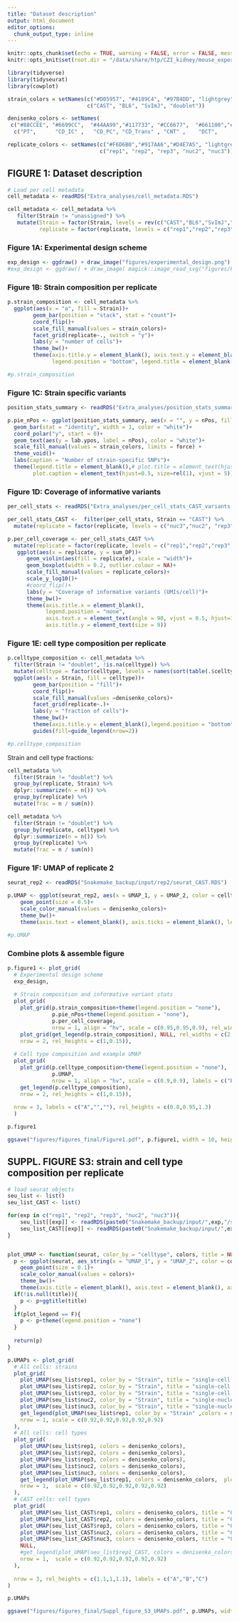 ```yaml
---
title: "Dataset description"
output: html_document
editor_options: 
  chunk_output_type: inline
---
```


```r
knitr::opts_chunk$set(echo = TRUE, warning = FALSE, error = FALSE, message = FALSE)
knitr::opts_knit$set(root.dir = "/data/share/htp/CZI_kidney/mouse_experiments/backgroundRNA")

library(tidyverse)
library(tidyseurat)
library(cowplot)
```


```r
strain_colors = setNames(c("#D05957", "#4189C4", "#97B4DD", "lightgrey"),
                         c("CAST", "BL6", "SvImJ", "doublet"))

denisenko_colors <- setNames(
 c("#88CCEE", "#6699CC",  "#44AA99","#117733", "#CC6677",  "#661100","#DDCC77", "#882255", "#AA4499", "#332288", "#999933", "#888888","lightgrey"),
  c("PT",      "CD_IC" ,   "CD_PC", "CD_Trans" , "CNT" ,    "DCT",     "Endo",    "Fib",     "aLOH",   "dLOH",     "MC" ,    "Podo",   "Immune"))

replicate_colors <- setNames(c("#F6D6B0","#917AA6","#D4E7A5", "lightgrey", "darkgrey"), 
                             c("rep1", "rep2", "rep3", "nuc2", "nuc3"))
```

## FIGURE 1: Dataset description

```r
# Load per cell metadata 
cell_metadata <- readRDS("Extra_analyses/cell_metadata.RDS")

cell_metadata <- cell_metadata %>% 
   filter(Strain != "unassigned") %>% 
   mutate(Strain = factor(Strain, levels = rev(c("CAST","BL6","SvImJ","doublet"))),
          replicate = factor(replicate, levels = c("rep1","rep2","rep3","nuc2","nuc3")))
```

### Figure 1A: Experimental design scheme

```r
exp_design <- ggdraw() + draw_image("figures/experimental_design.png")
#exp_design <- ggdraw() + draw_image( magick::image_read_svg("figures/Figure1A_schematic_overview.svg"))
```

### Figure 1B: Strain composition per replicate

```r
p.strain_composition <- cell_metadata %>% 
  ggplot(aes(x = "a", fill = Strain))+
        geom_bar(position = "stack", stat = "count")+
        coord_flip()+
        scale_fill_manual(values = strain_colors)+
        facet_grid(replicate~., switch = "y")+
        labs(y = "number of cells")+
        theme_bw()+
        theme(axis.title.y = element_blank(), axis.text.y = element_blank(), legend.text.align = 0, axis.ticks.y = element_blank(),
              legend.position = "bottom", legend.title = element_blank())

#p.strain_composition
```

### Figure 1C: Strain specific variants

```r
position_stats_summary <- readRDS("Extra_analyses/position_stats_summary.RDS")

p.pie_nPos <- ggplot(position_stats_summary, aes(x = "", y = nPos, fill = strain_specific))+
  geom_bar(stat = "identity", width = 1, color = "white")+
  coord_polar("y", start = 0)+
  geom_text(aes(y = lab.ypos, label = nPos), color = "white")+
  scale_fill_manual(values = strain_colors, limits = force) +
  theme_void()+
  labs(caption = "Number of strain-specific SNPs")+
  theme(legend.title = element_blank(),# plot.title = element_text(hjust = 0.5),
        plot.caption = element_text(hjust=0.5, size=rel(1), vjust = 5))
```


### Figure 1D: Coverage of informative variants

```r
per_cell_stats <- readRDS("Extra_analyses/per_cell_stats_CAST_variants.RDS")

per_cell_stats_CAST <-  filter(per_cell_stats, Strain == "CAST") %>% 
  mutate(replicate = factor(replicate, levels = c("nuc3","nuc2", "rep3", "rep2", "rep1")))

p.per_cell_coverage <- per_cell_stats_CAST %>% 
  mutate(replicate = factor(replicate, levels = c("rep1","rep2","rep3", "nuc2","nuc3"))) %>% 
   ggplot(aes(x = replicate, y = sum_DP))+
      geom_violin(aes(fill = replicate), scale = "width")+
      geom_boxplot(width = 0.2, outlier.colour = NA)+
      scale_fill_manual(values = replicate_colors)+
      scale_y_log10()+
      #coord_flip()+
      labs(y = "Coverage of informative variants (UMIs/cell)")+
      theme_bw()+
      theme(axis.title.x = element_blank(),
            legend.position = "none",
            axis.text.x = element_text(angle = 90, vjust = 0.5, hjust=1),
            axis.title.y = element_text(size = 9))
```


### Figure 1E: cell type composition per replicate

```r
p.celltype_composition <- cell_metadata %>% 
  filter(Strain != "doublet", !is.na(celltype)) %>% 
  mutate(celltype = factor(celltype, levels = names(sort(table(.$celltype))))) %>% 
  ggplot(aes(x = Strain, fill = celltype))+
        geom_bar(position = "fill")+
        coord_flip()+
        scale_fill_manual(values =denisenko_colors)+
        facet_grid(replicate~.)+
        labs(y = "fraction of cells")+
        theme_bw()+
        theme(axis.title.y = element_blank(),legend.position = "bottom", legend.title = element_blank(),strip.text.y.right = element_text(angle = 90))+
        guides(fill=guide_legend(nrow=2))

#p.celltype_composition
```


Strain and cell type fractions:
```r
cell_metadata %>% 
  filter(Strain != "doublet") %>% 
  group_by(replicate, Strain) %>% 
  dplyr::summarize(n = n()) %>% 
  group_by(replicate) %>% 
  mutate(frac = n / sum(n))

cell_metadata %>% 
  filter(Strain != "doublet") %>% 
  group_by(replicate, celltype) %>% 
  dplyr::summarize(n = n()) %>% 
  group_by(replicate) %>% 
  mutate(frac = n / sum(n))
```


### Figure 1F: UMAP of replicate 2

```r
seurat_rep2 <- readRDS("Snakemake_backup/input/rep2/seurat_CAST.RDS")

p.UMAP <- ggplot(seurat_rep2, aes(x = UMAP_1, y = UMAP_2, color = celltype))+
    geom_point(size = 0.5)+
    scale_color_manual(values = denisenko_colors)+
    theme_bw()+
    theme(axis.text = element_blank(), axis.ticks = element_blank(), legend.position = "none")

#p.UMAP
```

### Combine plots & assemble figure

```r
p.figure1 <- plot_grid(
  # Experimental design scheme
  exp_design, 
  
  # Strain composition and informative variant stats
  plot_grid(
    plot_grid(p.strain_composition+theme(legend.position = "none"), 
              p.pie_nPos+theme(legend.position = "none"), 
              p.per_cell_coverage,
              nrow = 1, align = "hv", scale = c(0.95,0.95,0.9), rel_widths = c(0.8,1,0.8), labels = c("B","C","D")), 
    plot_grid(get_legend(p.strain_composition), NULL, rel_widths = c(2,0.74)),
    nrow = 2, rel_heights = c(1,0.15)),
  
  # Cell type composition and example UMAP
  plot_grid(
    plot_grid(p.celltype_composition+theme(legend.position = "none"), 
              p.UMAP, 
              nrow = 1, align = "hv", scale = c(0.9,0.9), labels = c("E", "F")), 
    get_legend(p.celltype_composition),
    nrow = 2, rel_heights = c(1,0.15)),
  
  nrow = 3, labels = c("A","",""), rel_heights = c(0.8,0.95,1.3)
  )

p.figure1

ggsave("figures/figures_final/Figure1.pdf", p.figure1, width = 10, height = 10)
```



## SUPPL. FIGURE S3: strain and cell type composition per replicate

```r
# load seurat objects
seu_list <- list()
seu_list_CAST <- list()

for(exp in c("rep1", "rep2", "rep3", "nuc2", "nuc3")){
    seu_list[[exp]] <- readRDS(paste0("Snakemake_backup/input/",exp,"/seurat.RDS"))
    seu_list_CAST[[exp]] <- readRDS(paste0("Snakemake_backup/input/",exp,"/seurat_CAST.RDS"))
}


plot_UMAP <- function(seurat, color_by = "celltype", colors, title = NULL, plot_legend = F){
  p <- ggplot(seurat, aes_string(x = "UMAP_1", y = "UMAP_2", color = color_by))+
    geom_point(size = 0.1)+
    scale_color_manual(values = colors)+
    theme_bw()+
    theme(axis.title = element_blank(), axis.text = element_blank(), axis.ticks = element_blank())
  if(!is.null(title)){
    p <- p+ggtitle(title)
  }
  if(plot_legend == F){
    p <- p+theme(legend.position = "none")
  }
  
  return(p)
}

p.UMAPs <- plot_grid(
  # All cells: strains
  plot_grid(
    plot_UMAP(seu_list$rep1, color_by = "Strain", title = "single-cell - rep1",colors = strain_colors)+theme(title = element_text(size = 12)),
    plot_UMAP(seu_list$rep2, color_by = "Strain", title = "single-cell - rep2",colors = strain_colors)+theme(title = element_text(size = 12)),
    plot_UMAP(seu_list$rep3, color_by = "Strain", title = "single-cell - rep3",colors = strain_colors)+theme(title = element_text(size = 12)),
    plot_UMAP(seu_list$nuc2, color_by = "Strain", title = "single-nucleus - nuc2",colors = strain_colors)+theme(title = element_text(size = 12)),
    plot_UMAP(seu_list$nuc3, color_by = "Strain", title = "single-nucleus - nuc3",colors = strain_colors)+theme(title = element_text(size = 12)),
    get_legend(plot_UMAP(seu_list$rep1, color_by = "Strain" ,colors = strain_colors, plot_legend = T)+guides(colour = guide_legend(override.aes = list(size=5)))+theme(legend.position = c(0.2,0.5))),
    nrow = 1, scale = c(0.92,0.92,0.92,0.92,0.92)
  ),
  # All cells: cell types
  plot_grid(
    plot_UMAP(seu_list$rep1, colors = denisenko_colors),
    plot_UMAP(seu_list$rep2, colors = denisenko_colors),
    plot_UMAP(seu_list$rep3, colors = denisenko_colors),
    plot_UMAP(seu_list$nuc2, colors = denisenko_colors), 
    plot_UMAP(seu_list$nuc3, colors = denisenko_colors), 
    get_legend(plot_UMAP(seu_list$rep1, colors = denisenko_colors,  plot_legend = T)+guides(colour = guide_legend(override.aes = list(size=5)))+theme(legend.position = c(0.25,0))),
    nrow = 1,  scale = c(0.92,0.92,0.92,0.92,0.92)
  ),
  # CAST cells: cell types
  plot_grid(
    plot_UMAP(seu_list_CAST$rep1, colors = denisenko_colors, title = "CAST cells only")+theme(title = element_text(size = 10)),
    plot_UMAP(seu_list_CAST$rep2, colors = denisenko_colors, title = "CAST cells only")+theme(title = element_text(size = 10)),
    plot_UMAP(seu_list_CAST$rep3, colors = denisenko_colors, title = "CAST cells only")+theme(title = element_text(size = 10)),
    plot_UMAP(seu_list_CAST$nuc2, colors = denisenko_colors, title = "CAST cells only")+theme(title = element_text(size = 10)),
    plot_UMAP(seu_list_CAST$nuc3, colors = denisenko_colors, title = "CAST cells only")+theme(title = element_text(size = 10)),
    NULL,
    #get_legend(plot_UMAP(seu_list$rep1_CAST, colors = denisenko_colors, plot_legend = T)),
    nrow = 1,  scale = c(0.92,0.92,0.92,0.92,0.92)
  ),
  
  nrow = 3, rel_heights = c(1.1,1,1.1), labels = c("A","B","C")
)

p.UMAPs

ggsave("figures/figures_final/Suppl_figure_S3_UMAPs.pdf", p.UMAPs, width = 14, height = 8)
```

